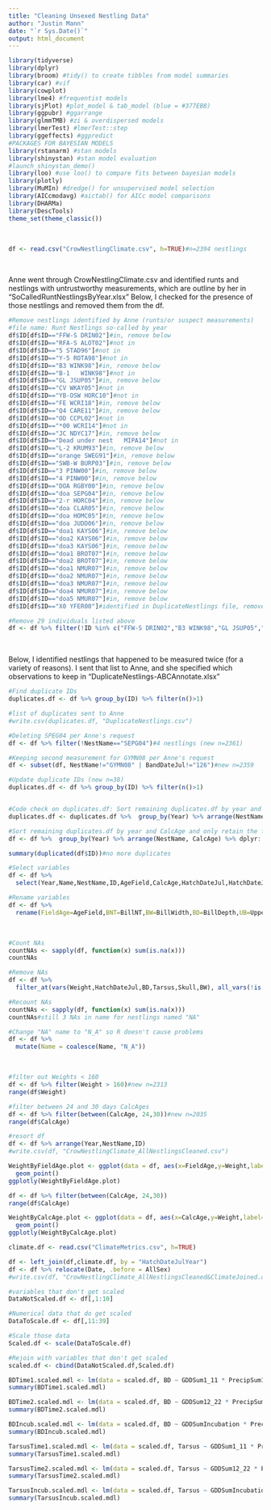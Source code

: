 ```yaml
---
title: "Cleaning Unsexed Nestling Data"
author: "Justin Mann"
date: "`r Sys.Date()`"
output: html_document
---
```


```r
library(tidyverse)
library(dplyr)
library(broom) #tidy() to create tibbles from model summaries
library(car) #vif
library(cowplot)
library(lme4) #frequentist models  
library(sjPlot) #plot_model & tab_model (blue = #377EB8)
library(ggpubr) #ggarrange
library(glmmTMB) #zi & overdispersed models
library(lmerTest) #lmerTest::step
library(ggeffects) #ggpredict
#PACKAGES FOR BAYESIAN MODELS
library(rstanarm) #stan models
library(shinystan) #stan model evaluation
#launch_shinystan_demo()
library(loo) #use loo() to compare fits between bayesian models
library(plotly)
library(MuMIn) #dredge() for unsupervised model selection
library(AICcmodavg) #aictab() for AICc model comparisons
library(DHARMa)
library(DescTools)
theme_set(theme_classic())
```
<br>

```r
df <- read.csv("CrowNestlingClimate.csv", h=TRUE)#n=2394 nestlings
```
<br>

Anne went through CrowNestlingClimate.csv and identified runts and nestlings with untrustworthy measurements, which are outline by her in "SoCalledRuntNestlingsByYear.xlsx" Below, I checked for the presence of those nestlings and removed them from the df.
<br>

```r
#Remove nestlings identified by Anne (runts/or suspect measurements)
#file name: Runt Nestlings so-called by year
df$ID[df$ID=="FFW-S DRIN02"]#in, remove below
df$ID[df$ID=="RFA-S	ALOT02"]#not in
df$ID[df$ID=="5	STAD96"]#not in
df$ID[df$ID=="Y-5 ROTA98"]#not in
df$ID[df$ID=="B3 WINK98"]#in, remove below
df$ID[df$ID=="B-1	WINK98"]#not in
df$ID[df$ID=="GL JSUP05"]#in, remove below
df$ID[df$ID=="CV WKAY05"]#not in 
df$ID[df$ID=="YB-OSW HORC10"]#not in 
df$ID[df$ID=="FE WCRI18"]#in, remove below
df$ID[df$ID=="Q4 CARE11"]#in, remove below
df$ID[df$ID=="OD CCPL02"]#not in
df$ID[df$ID=="*00 WCRI14"]#not in
df$ID[df$ID=="JC NDYC17"]#in, remove below
df$ID[df$ID=="Dead under nest	MIPA14"]#not in
df$ID[df$ID=="L-2 KRUM93"]#in, remove below
df$ID[df$ID=="orange SWEG91"]#in, remove below
df$ID[df$ID=="SWB-W BURP03"]#in, remove below
df$ID[df$ID=="3 PINW00"]#in, remove below
df$ID[df$ID=="4 PINW00"]#in, remove below
df$ID[df$ID=="DOA RGBY00"]#in, remove below
df$ID[df$ID=="doa SEPG04"]#in, remove below
df$ID[df$ID=="2-r HORC04"]#in, remove below
df$ID[df$ID=="doa CLAR05"]#in, remove below
df$ID[df$ID=="doa HOMC05"]#in, remove below
df$ID[df$ID=="doa JUDD06"]#in, remove below
df$ID[df$ID=="doa1 KAYS06"]#in, remove below
df$ID[df$ID=="doa2 KAYS06"]#in, remove below
df$ID[df$ID=="doa3 KAYS06"]#in, remove below
df$ID[df$ID=="doa1 BROT07"]#in, remove below
df$ID[df$ID=="doa2 BROT07"]#in, remove below
df$ID[df$ID=="doa1 NMUR07"]#in, remove below
df$ID[df$ID=="doa2 NMUR07"]#in, remove below
df$ID[df$ID=="doa3 NMUR07"]#in, remove below
df$ID[df$ID=="doa4 NMUR07"]#in, remove below
df$ID[df$ID=="doa5 NMUR07"]#in, remove below
df$ID[df$ID=="X0 YFER00"]#identified in DuplicateNestlings file, remove below (*2 obs)

#Remove 29 individuals listed above 
df <- df %>% filter(!ID %in% c("FFW-S DRIN02","B3 WINK98","GL JSUP05","Q4 CARE11","JC NDYC17","L-2 KRUM93","orange SWEG91","SWB-W BURP03","3 PINW00","4 PINW00","doa SEPG04","2-r HORC04","doa CLAR05","doa HOMC05","doa JUDD06","doa1 KAYS06","doa2 KAYS06","doa3 KAYS06","doa1 BROT07","doa2 BROT07","doa1 NMUR07","doa2 NMUR07","doa3 NMUR07","doa4 NMUR07","doa5 NMUR07","FE WCRI18","DOA RGBY00","X0 YFER00"))#new n=2365
```
<br>

Below, I identified nestlings that happened to be measured twice (for a variety of reasons). I sent that list to Anne, and she specified which observations to keep in "DuplicateNestlings-ABCAnnotate.xlsx"
<br>

```r
#Find duplicate IDs 
duplicates.df <- df %>% group_by(ID) %>% filter(n()>1)

#list of duplicates sent to Anne
#write.csv(duplicates.df, "DuplicateNestlings.csv")

#Deleting SPEG04 per Anne's request
df <- df %>% filter(!NestName=="SEPG04")#4 nestlings (new n=2361)

#Keeping second measurement for GYMN08 per Anne's request
df <- subset(df, NestName!="GYMN08" | BandDateJul!="126")#new n=2359

#Update duplicate IDs (new n=38)
duplicates.df <- df %>% group_by(ID) %>% filter(n()>1)


#Code check on duplicates.df: Sort remaining duplicates.df by year and CalcAge and only retain the first (youngest) observation
duplicates.df <- duplicates.df %>%  group_by(Year) %>% arrange(NestName, CalcAge) %>% dplyr::distinct(ID, .keep_all = TRUE)#new n=19

#Sort remaining duplicates.df by year and CalcAge and only retain the first (youngest) observation
df <- df %>%  group_by(Year) %>% arrange(NestName, CalcAge) %>% dplyr::distinct(ID, .keep_all = TRUE)#new n=2340 (19 fewer than above, so code works)

summary(duplicated(df$ID))#no more duplicates
```


```r
#Select variables
df <- df %>% 
  select(Year,Name,NestName,ID,AgeField,CalcAge,HatchDateJul,HatchDateJulYear,AllSex,BillNT,BillWidth,BillDepth,TEC,Head,UpperBill,UBillSurface,TotBillSurface,Skull,Tarsus,Weight)

#Rename variables
df <- df %>% 
  rename(FieldAge=AgeField,BNT=BillNT,BW=BillWidth,BD=BillDepth,UB=UpperBill,UBS=UBillSurface,TBS=TotBillSurface)
```
<br>

```r
#Count NAs
countNAs <- sapply(df, function(x) sum(is.na(x)))
countNAs
```

```r
#Remove NAs
df <- df %>% 
  filter_at(vars(Weight,HatchDateJul,BD,Tarsus,Skull,BW), all_vars(!is.na(.)))#new n=2323

#Recount NAs
countNAs <- sapply(df, function(x) sum(is.na(x)))
countNAs#still 3 NAs in name for nestlings named "NA"

#Change "NA" name to "N_A" so R doesn't cause problems
df <- df %>% 
  mutate(Name = coalesce(Name, "N_A"))
```
<br> 



```r
#filter out Weights < 160 
df <- df %>% filter(Weight > 160)#new n=2313
range(df$Weight)

#filter between 24 and 30 days CalcAges
df <- df %>% filter(between(CalcAge, 24,30))#new n=2035
range(df$CalcAge)

#resort df 
df <- df %>% arrange(Year,NestName,ID)
#write.csv(df, "CrowNestlingClimate_AllNestlingsCleaned.csv")
```


```r
WeightByFieldAge.plot <- ggplot(data = df, aes(x=FieldAge,y=Weight,label=ID,color=HatchDateJul))+
  geom_point()
ggplotly(WeightByFieldAge.plot)
```


```r
df <- df %>% filter(between(CalcAge, 24,30))
range(df$CalcAge)
```


```r
WeightByCalcAge.plot <- ggplot(data = df, aes(x=CalcAge,y=Weight,label=ID))+
  geom_point()
ggplotly(WeightByCalcAge.plot)
```


```r
climate.df <- read.csv("ClimateMetrics.csv", h=TRUE)
```


```r
df <- left_join(df,climate.df, by = "HatchDateJulYear")
df <- df %>% relocate(Date, .before = AllSex)
#write.csv(df, "CrowNestlingClimate_AllNestlingsCleaned&ClimateJoined.csv")
```

```r
#variables that don't get scaled 
DataNotScaled.df <- df[,1:10]

#Numerical data that do get scaled
DataToScale.df <- df[,11:39]

#Scale those data
Scaled.df <- scale(DataToScale.df)

#Rejoin with variables that don't get scaled
scaled.df <- cbind(DataNotScaled.df,Scaled.df)
```

```r
BDTime1.scaled.mdl <- lm(data = scaled.df, BD ~ GDDSum1_11 * PrecipSum1_11 + Weight + CalcAge)
summary(BDTime1.scaled.mdl)
```

```r
BDTime2.scaled.mdl <- lm(data = scaled.df, BD ~ GDDSum12_22 * PrecipSum12_22 + Weight + CalcAge)
summary(BDTime2.scaled.mdl)
```


```r
BDIncub.scaled.mdl <- lm(data = scaled.df, BD ~ GDDSumIncubation * PrecipSumIncubation + Weight + CalcAge)
summary(BDIncub.scaled.mdl)
```


```r
TarsusTime1.scaled.mdl <- lm(data = scaled.df, Tarsus ~ GDDSum1_11 * PrecipSum1_11 + Weight + CalcAge)
summary(TarsusTime1.scaled.mdl)
```

```r
TarsusTime2.scaled.mdl <- lm(data = scaled.df, Tarsus ~ GDDSum12_22 * PrecipSum12_22 + Weight + CalcAge)
summary(TarsusTime2.scaled.mdl)
```

```r
TarsusIncub.scaled.mdl <- lm(data = scaled.df, Tarsus ~ GDDSumIncubation * PrecipSumIncubation + Weight + CalcAge)
summary(TarsusIncub.scaled.mdl)
```
